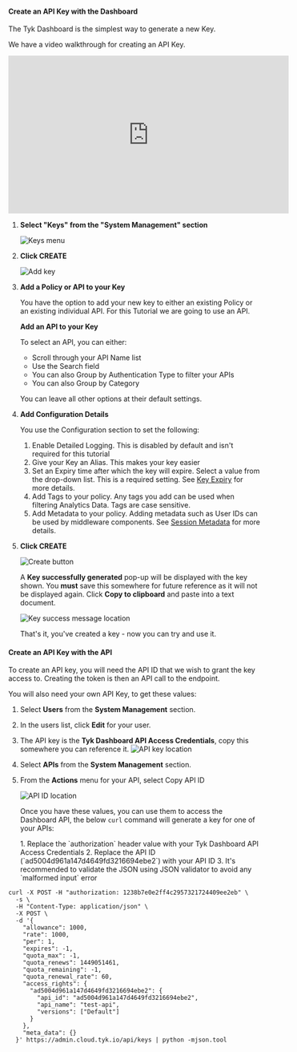 ---
---

#### Create an API Key with the Dashboard

The Tyk Dashboard is the simplest way to generate a new Key.

We have a video walkthrough for creating an API Key.

<iframe width="560" height="315" src="https://www.youtube.com/embed/sydrO2qv88Y" frameborder="0" allow="accelerometer; autoplay; clipboard-write; encrypted-media; gyroscope; picture-in-picture" allowfullscreen></iframe>


1. **Select "Keys" from the "System Management" section**

    <img src="/img/2.10/keys_menu.png" alt="Keys menu" />

2. **Click CREATE**

    <img src="/img/2.10/add_key.png" alt="Add key" />

3. **Add a Policy or API to your Key**

    You have the option to add your new key to either an existing Policy or an existing individual API. For this Tutorial we are going to use an API. 

    **Add an API to your Key**

    To select an API, you can either:

    * Scroll through your API Name list
    * Use the Search field
    * You can also Group by Authentication Type to filter your APIs
    * You can also Group by Category 

    You can leave all other options at their default settings.

4. **Add Configuration Details**

    You use the Configuration section to set the following:

    1. Enable Detailed Logging. This is disabled by default and isn't required for this tutorial
    2. Give your Key an Alias. This makes your key easier 
    3. Set an Expiry time after which the key will expire. Select a value from the drop-down list. This is a required setting. See [Key Expiry](/docs/5.8/api-management/policies#key-expiry) for more details.
    4. Add Tags to your policy. Any tags you add can be used when filtering Analytics Data. Tags are case sensitive.
    5. Add Metadata to your policy. Adding metadata such as User IDs can be used by middleware components. See [Session Metadata](/docs/5.8/api-management/policies#what-is-a-session-metadata) for more details.

4. **Click CREATE**

    <img src="/img/2.10/create_key.png" alt="Create button" />

    A **Key successfully generated** pop-up will be displayed with the key shown. You **must** save this somewhere for future reference as it will not be displayed again. Click **Copy to clipboard** and paste into a text document.

    <img src="/img/2.10/key_success.png" alt="Key success message location" />

    That's it, you've created a key - now you can try and use it.

#### Create an API Key with the API

To create an API key, you will need the API ID that we wish to grant the key access to. Creating the token is then an API call to the endpoint.

You will also need your own API Key, to get these values:

1.  Select **Users** from the **System Management** section.
2.  In the users list, click **Edit** for your user.
3.  The API key is the **Tyk Dashboard API Access Credentials**, copy this somewhere you can reference it. <img src="/img/2.10/user_api_id.png" alt="API key location" />
4.  Select **APIs** from the **System Management** section.
5.  From the **Actions** menu for your API, select Copy API ID 

    <img src="/img/2.10/api_id.png" alt="API ID location" />

    Once you have these values, you can use them to access the Dashboard API, the below `curl` command will generate a key for one of your APIs:



    <Note>
    1. Replace the `authorization` header value with your Tyk Dashboard API Access Credentials
      2. Replace the API ID (`ad5004d961a147d4649fd3216694ebe2`) with your API ID
      3. It's recommended to validate the JSON using JSON validator to avoid any `malformed input` error
    </Note>


```{.copyWrapper}
curl -X POST -H "authorization: 1238b7e0e2ff4c2957321724409ee2eb" \
  -s \
  -H "Content-Type: application/json" \
  -X POST \
  -d '{
    "allowance": 1000,
    "rate": 1000,
    "per": 1,
    "expires": -1,
    "quota_max": -1,
    "quota_renews": 1449051461,
    "quota_remaining": -1,
    "quota_renewal_rate": 60,
    "access_rights": {
      "ad5004d961a147d4649fd3216694ebe2": {
        "api_id": "ad5004d961a147d4649fd3216694ebe2",
        "api_name": "test-api",
        "versions": ["Default"]
      }
    },
    "meta_data": {}
  }' https://admin.cloud.tyk.io/api/keys | python -mjson.tool
```
